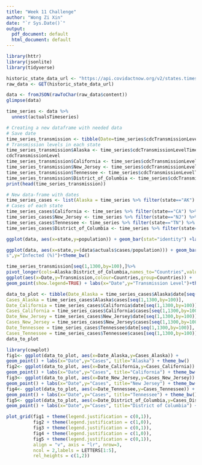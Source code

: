 ```yaml
---
title: "Week 11 Challenge"
author: "Wong Zi Xin"
date: "`r Sys.Date()`"
output:
  pdf_document: default
  html_document: default
---
```


```r
library(httr)
library(jsonlite)
library(tidyverse)

historic_state_data_url <- "https://api.covidactnow.org/v2/states.timeseries.json?apiKey=0204bfb158084babbdb3303aed7996f4"
raw_data <- GET(historic_state_data_url)

data <- fromJSON(rawToChar(raw_data$content))
glimpse(data)

time_series <- data %>%
  unnest(actualsTimeseries)

# Creating a new dataframe with needed data
# Save date
time_series_transmission <- tibble(Date=time_series$cdcTransmissionLevelTimeseries[[which(data$state=="CA")]]$date)
# Transmission levels in each state
time_series_transmission$Alaska <- time_series$cdcTransmissionLevelTimeseries[[which(data$state=="AK")]]$
cdcTransmissionLevel
time_series_transmission$California <- time_series$cdcTransmissionLevelTimeseries[[which(data$state=="CA")]]$cdcTransmissionLevel
time_series_transmission$New_Jersey <- time_series$cdcTransmissionLevelTimeseries[[which(data$state=="NJ")]]$cdcTransmissionLevel
time_series_transmission$Tennessee <- time_series$cdcTransmissionLevelTimeseries[[which(data$state=="TN")]]$cdcTransmissionLevel
time_series_transmission$District_of_Columbia <- time_series$cdcTransmissionLevelTimeseries[[which(data$state=="DC")]]$cdcTransmissionLevel
print(head(time_series_transmission))
```

```r
# New data-frame with dates
time_series_cases <- list(Alaska = time_series %>% filter(state=="AK") %>% select(date,cases))
# Cases of each state
time_series_cases$California <- time_series %>% filter(state=="CA") %>% select(date,cases)
time_series_cases$New_Jersey <- time_series %>% filter(state=="NJ") %>% select(date,cases)
time_series_cases$Tennessee <- time_series %>% filter(state=="TN") %>% select(date,cases)
time_series_cases$District_of_Columbia <- time_series %>% filter(state=="DC") %>% select(date,cases)

ggplot(data, aes(x=state,y=population)) + geom_bar(stat="identity") +labs(x="States",y="Population") + theme_bw()
```

```r
ggplot(data, aes(x=state,y=(data$actuals$cases/population))) + geom_bar(stat="identity") + labs(x="State
s",y="Infected (%)")+theme_bw()
```

```r
time_series_transmission[seq(1,1300,by=100),]%>%
pivot_longer(cols=Alaska:District_of_Columbia,names_to="Countries",values_to="Transmission") %>%
ggplot(aes(x=Date,y=Transmission,colour=Countries,group=Countries)) +
geom_point(show.legend=TRUE) + labs(x="Date",y="Transmission Level")+theme_bw()
```

```r
data_to_plot <- tibble(Date_Alaska = time_series_cases$Alaska$date[seq(1,1300,by=100)],
Cases_Alaska = time_series_cases$Alaska$cases[seq(1,1300,by=100)],
Date_California = time_series_cases$California$date[seq(1,1300,by=100)],
Cases_California = time_series_cases$California$cases[seq(1,1300,by=100)],
Date_New_Jersey = time_series_cases$New_Jersey$date[seq(1,1300,by=100)],
Cases_New_Jersey = time_series_cases$New_Jersey$cases[seq(1,1300,by=100)],
Date_Tennessee = time_series_cases$Tennessee$date[seq(1,1300,by=100)],
Cases_Tennessee = time_series_cases$Tennessee$cases[seq(1,1300,by=100)], Date_District_of_Columbia = time_series_cases$District_of_Columbia$date[seq(1,1300,by=100)], Cases_District_of_Columbia = time_series_cases$District_of_Columbia$cases[seq(1,1300,by=100)])
data_to_plot
```

```r
library(cowplot)
fig1<- ggplot(data_to_plot, aes(x=Date_Alaska,y=Cases_Alaska)) +
geom_point() + labs(x="Date",y="Cases", title="Alaska") + theme_bw() 
fig2<- ggplot(data_to_plot, aes(x=Date_California,y=Cases_California)) +
geom_point() + labs(x="Date",y="Cases", title="California") + theme_bw()
fig3<- ggplot(data_to_plot, aes(x=Date_New_Jersey,y=Cases_New_Jersey)) +
geom_point() + labs(x="Date",y="Cases", title="New Jersey") + theme_bw()
fig4<- ggplot(data_to_plot, aes(x=Date_Tennessee,y=Cases_Tennessee)) +
geom_point() + labs(x="Date",y="Cases", title="Tennessee") + theme_bw()
fig5<- ggplot(data_to_plot, aes(x=Date_District_of_Columbia,y=Cases_District_of_Columbia)) +
geom_point() + labs(x="Date",y="Cases", title="District of Columbia") + theme_bw()

plot_grid(fig1 + theme(legend.justification = c(0,1)),
          fig2 + theme(legend.justification = c(1,0)),
          fig3 + theme(legend.justification = c(0,1)),
          fig4 + theme(legend.justification = c(1,0)),
          fig5 + theme(legend.justification = c(0,1)),
          align = "v", axis = "lr", nrow=3,
          ncol = 2,labels = LETTERS[1:5],
          rel_heights = c(1,2))
```